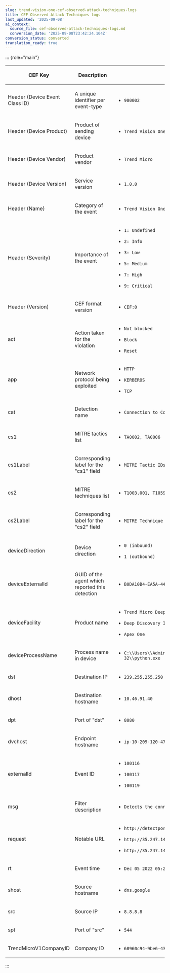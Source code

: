 ```yaml
---
slug: trend-vision-one-cef-observed-attack-techniques-logs
title: CEF Observed Attack Techniques logs
last_updated: '2025-09-08'
ai_context:
  source_file: cef-observed-attack-techniques-logs.md
  conversion_date: '2025-09-08T23:42:24.104Z'
conversion_status: converted
translation_ready: true
---
```


::: {role="main"}

<table>
<colgroup>
<col style="width: 25%" />
<col style="width: 25%" />
<col style="width: 50%" />
</colgroup>
<thead>
<tr>
<th><p>CEF Key</p></th>
<th><p>Description</p></th>
<th><p>Example</p></th>
</tr>
</thead>
<tbody>
<tr>
<td><p>Header (Device Event Class ID)</p></td>
<td><p>A unique identifier per event-type</p></td>
<td><ul>
<li><p><code>900002</code></p></li>
</ul></td>
</tr>
<tr>
<td><p>Header (Device Product)</p></td>
<td><p>Product of sending device</p></td>
<td><ul>
<li><p><code>Trend Vision One</code></p></li>
</ul></td>
</tr>
<tr>
<td><p>Header (Device Vendor)</p></td>
<td><p>Product vendor</p></td>
<td><ul>
<li><p><code>Trend Micro</code></p></li>
</ul></td>
</tr>
<tr>
<td><p>Header (Device Version)</p></td>
<td><p>Service version</p></td>
<td><ul>
<li><p><code>1.0.0</code></p></li>
</ul></td>
</tr>
<tr>
<td><p>Header (Name)</p></td>
<td><p>Category of the event</p></td>
<td><ul>
<li><p><code>Trend Vision One Observed Attack Techniques</code></p></li>
</ul></td>
</tr>
<tr>
<td><p>Header (Severity)</p></td>
<td><p>Importance of the event</p></td>
<td><ul>
<li><p><code>1: Undefined</code></p></li>
<li><p><code>2: Info</code></p></li>
<li><p><code>3: Low</code></p></li>
<li><p><code>5: Medium</code></p></li>
<li><p><code>7: High</code></p></li>
<li><p><code>9: Critical</code></p></li>
</ul></td>
</tr>
<tr>
<td><p>Header (Version)</p></td>
<td><p>CEF format version</p></td>
<td><ul>
<li><p><code>CEF:0</code></p></li>
</ul></td>
</tr>
<tr>
<td><p>act</p></td>
<td><p>Action taken for the violation</p></td>
<td><ul>
<li><p><code>Not blocked</code></p></li>
<li><p><code>Block</code></p></li>
<li><p><code>Reset</code></p></li>
</ul></td>
</tr>
<tr>
<td><p>app</p></td>
<td><p>Network protocol being exploited</p></td>
<td><ul>
<li><p><code>HTTP</code></p></li>
<li><p><code>KERBEROS</code></p></li>
<li><p><code>TCP</code></p></li>
</ul></td>
</tr>
<tr>
<td><p>cat</p></td>
<td><p>Detection name</p></td>
<td><ul>
<li><p><code>Connection to Commonly Used Ports</code></p></li>
</ul></td>
</tr>
<tr>
<td><p>cs1</p></td>
<td><p>MITRE tactics list</p></td>
<td><ul>
<li><p><code>TA0002, TA0006</code></p></li>
</ul></td>
</tr>
<tr>
<td><p>cs1Label</p></td>
<td><p>Corresponding label for the "cs1" field</p></td>
<td><ul>
<li><p><code>MITRE Tactic IDs</code></p></li>
</ul></td>
</tr>
<tr>
<td><p>cs2</p></td>
<td><p>MITRE techniques list</p></td>
<td><ul>
<li><p><code>T1003.001, T1059.001</code></p></li>
</ul></td>
</tr>
<tr>
<td><p>cs2Label</p></td>
<td><p>Corresponding label for the "cs2" field</p></td>
<td><ul>
<li><p><code>MITRE Technique IDs</code></p></li>
</ul></td>
</tr>
<tr>
<td><p>deviceDirection</p></td>
<td><p>Device direction</p></td>
<td><ul>
<li><p><code>0 (inbound)</code></p></li>
<li><p><code>1 (outbound)</code></p></li>
</ul></td>
</tr>
<tr>
<td><p>deviceExternalId</p></td>
<td><p>GUID of the agent which reported this detection</p></td>
<td><ul>
<li><p><code>B0DA10B4-EA5A-44EA-8D78-41FE6CD1C3E2</code></p></li>
</ul></td>
</tr>
<tr>
<td><p>deviceFacility</p></td>
<td><p>Product name</p></td>
<td><ul>
<li><p><code>Trend Micro Deep Security</code></p></li>
<li><p><code>Deep Discovery Inspector</code></p></li>
<li><p><code>Apex One</code></p></li>
</ul></td>
</tr>
<tr>
<td><p>deviceProcessName</p></td>
<td><p>Process name in device</p></td>
<td><ul>
<li><p><code>C:\\Users\\Administrator\\AppData\\Local\\Programs\\Python\\Python38-32\\python.exe</code></p></li>
</ul></td>
</tr>
<tr>
<td><p>dst</p></td>
<td><p>Destination IP</p></td>
<td><ul>
<li><p><code>239.255.255.250</code></p></li>
</ul></td>
</tr>
<tr>
<td><p>dhost</p></td>
<td><p>Destination hostname</p></td>
<td><ul>
<li><p><code>10.46.91.40</code></p></li>
</ul></td>
</tr>
<tr>
<td><p>dpt</p></td>
<td><p>Port of "dst"</p></td>
<td><ul>
<li><p><code>8080</code></p></li>
</ul></td>
</tr>
<tr>
<td><p>dvchost</p></td>
<td><p>Endpoint hostname</p></td>
<td><ul>
<li><p><code>ip-10-209-120-47.ap-northeast-1.compute.internal</code></p></li>
</ul></td>
</tr>
<tr>
<td><p>externalId</p></td>
<td><p>Event ID</p></td>
<td><ul>
<li><p><code>100116</code></p></li>
<li><p><code>100117</code></p></li>
<li><p><code>100119</code></p></li>
</ul></td>
</tr>
<tr>
<td><p>msg</p></td>
<td><p>Filter description</p></td>
<td><ul>
<li><p><code>Detects the connection to commonly used ports</code></p></li>
</ul></td>
</tr>
<tr>
<td><p>request</p></td>
<td><p>Notable URL</p></td>
<td><ul>
<li><p><code>http://detectportal.firefox.com/canonical.html</code></p></li>
<li><p><code>http://35.247.144.219/</code></p></li>
<li><p><code>http://35.247.144.219</code></p></li>
</ul></td>
</tr>
<tr>
<td><p>rt</p></td>
<td><p>Event time</p></td>
<td><ul>
<li><p><code>Dec 05 2022 05:26:45</code></p></li>
</ul></td>
</tr>
<tr>
<td><p>shost</p></td>
<td><p>Source hostname</p></td>
<td><ul>
<li><p><code>dns.google</code></p></li>
</ul></td>
</tr>
<tr>
<td><p>src</p></td>
<td><p>Source IP</p></td>
<td><ul>
<li><p><code>8.8.8.8</code></p></li>
</ul></td>
</tr>
<tr>
<td><p>spt</p></td>
<td><p>Port of "src"</p></td>
<td><ul>
<li><p><code>544</code></p></li>
</ul></td>
</tr>
<tr>
<td><p>TrendMicroV1CompanyID</p></td>
<td><p>Company ID</p></td>
<td><ul>
<li><p><code>68960c94-9be6-4343-a4ca-6408de7aa331</code></p></li>
</ul></td>
</tr>
</tbody>
</table>
:::
